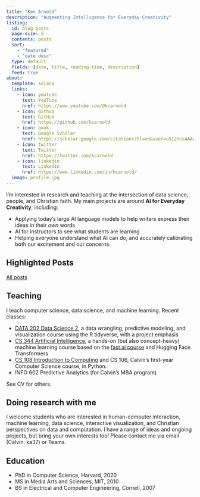 ```yaml
---
title: "Ken Arnold"
description: "Augmenting Intelligence for Everyday Creativity"
listing:
  id: blog-posts
  page-size: 5
  contents: posts
  sort:
    - "featured"
    - "date desc"
  type: default
  fields: [date, title, reading-time, description]
  feed: true
about:
  template: solana
  links:
    - icon: youtube
      text: YouTube
      href: https://www.youtube.com/@kcarnold
    - icon: github
      text: GitHub
      href: https://github.com/kcarnold
    - icon: book
      text: Google Scholar
      href: https://scholar.google.com/citations?hl=en&user=u512YusAAAAJ&view_op=list_works&sortby=pubdate
    - icon: twitter
      text: Twitter
      href: https://twitter.com/kcarnold
    - icon: linkedin
      text: LinkedIn
      href: https://www.linkedin.com/in/kcarnold/
  image: profile.jpg
---
```


I'm interested in research and teaching at the intersection of data science, people, and Christian faith. My main projects are around **AI for Everyday Creativity**, including:

- Applying today's large AI language models to help writers express their ideas in their *own* words
- AI for instructors to see what students are learning
- Helping everyone understand what AI can do, and accurately calibrating both our excitement and our concerns.

## Highlighted Posts

:::{#blog-posts}
:::

[All posts](/posts/)

## Teaching

I teach computer science, data science, and machine learning. Recent classes:

- [DATA 202 Data Science 2](https://cs.calvin.edu/courses/data/202/), a data wrangling, predictive modeling, and visualization course using the R tidyverse, with a project emphasis
- [CS 344 Artificial Intelligence](https://cs.calvin.edu/courses/cs/344/), a hands-on (but also concept-heavy) machine learning course based on the [fast.ai course](https://course.fast.ai/) and Hugging Face Transformers
- [CS 108 Introduction to Computing](https://cs.calvin.edu/courses/cs/108/) and CS 106, Calvin's first-year Computer Science course, in Python.
- INFO 602 Predictive Analytics (for Calvin's MBA program)

See CV for others.

## Doing research with me

I welcome students who are interested in human-computer interaction, machine learning, data science, interactive visualization, and Christian perspectives on data and computation. I have a range of ideas and ongoing projects, but bring your own interests too! Please contact me via email (Calvin: ka37) or Teams.


## Education

- PhD in Computer Science, Harvard, 2020
- MS in Media Arts and Sciences, MIT, 2010
- BS in Electrical and Computer Engineering, Cornell, 2007


